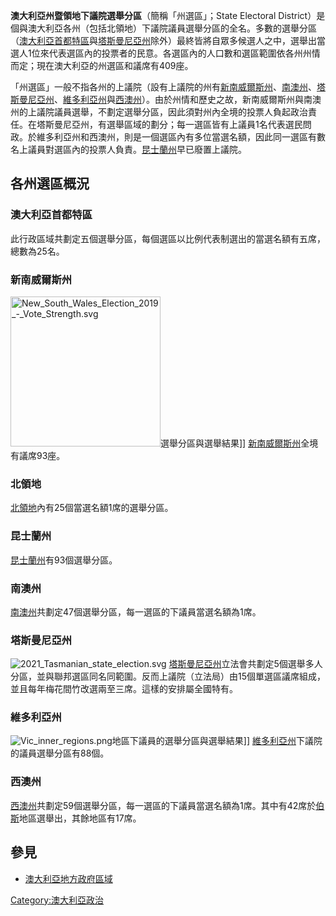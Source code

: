 {{noteTA
|G1=地名
|1=zh-cn:澳大利亚;zh-hk:澳洲;zh:澳大利亞;
}}
'''澳大利亞州暨領地下議院選舉分區'''（簡稱「州選區」；State Electoral District）是個與澳大利亞各州（包括北領地）下議院議員選舉分區的全名。多數的選舉分區（[[澳大利亞首都特區|澳大利亞首都特區]]與[[塔斯曼尼亞州|塔斯曼尼亞州]]除外）最終皆將自眾多候選人之中，選舉出當選人1位來代表選區內的投票者的民意。各選區內的人口數和選區範圍依各州州情而定；現在澳大利亞的州選區和議席有409座。

「州選區」一般不指各州的上議院（設有上議院的州有[[新南威爾斯州|新南威爾斯州]]、[[南澳大利亞州|南澳州]]、[[塔斯曼尼亞州|塔斯曼尼亞州]]、[[維多利亞州|維多利亞州]]與[[西澳大利亞州|西澳州]]）。由於州情和歷史之故，新南威爾斯州與南澳州的上議院議員選舉，不劃定選舉分區，因此須對州內全境的投票人負起政治責任。在塔斯曼尼亞州，有選舉區域的劃分；每一選區皆有上議員1名代表選民問政。於維多利亞州和西澳州，則是一個選區內有多位當選名額，因此同一選區有數名上議員對選區內的投票人負責。[[昆士蘭州|昆士蘭州]]早已廢置上議院。

== 各州選區概況 ==
=== 澳大利亞首都特區 ===
此行政區域共劃定五個選舉分區，每個選區以比例代表制選出的當選名額有五席，總數為25名。

=== 新南威爾斯州 ===
[[File:New_South_Wales_Election_2019_-_Vote_Strength.svg|240px]]選舉分區與選舉結果]] 
[[新南威爾斯州|新南威爾斯州]]全境有議席93座。

=== 北領地 ===
[[北領地|北領地]]內有25個當選名額1席的選舉分區。

=== 昆士蘭州 ===
[[昆士蘭州|昆士蘭州]]有93個選舉分區。

=== 南澳州 ===
<!-- 檔案不存在 [[File:Sastate06.png|thumb]]下議員的選舉分區與選舉結果]] ，可從英文維基百科取得 -->
<!-- 檔案不存在 [[File:Sametro06.png|thumb]]下議員的選舉分區與選舉結果]] ，可從英文維基百科取得 -->
[[南澳州|南澳州]]共劃定47個選舉分區，每一選區的下議員當選名額為1席。

=== 塔斯曼尼亞州 ===
[[File:2021_Tasmanian_state_election.svg|thumb]]
[[塔斯曼尼亞州|塔斯曼尼亞州]]立法會共劃定5個選舉多人分區，並與聯邦選區同名同範圍。反而上議院（立法局）由15個單選區議席組成，並且每年梅花間竹改選兩至三席。這樣的安排屬全國特有。

=== 維多利亞州 ===
<!-- 檔案不存在 [[File:Vic_outer_regions.jpg|thumb]]下議員的選舉分區與選舉結果]] ，可從英文維基百科取得 -->
[[File:Vic_inner_regions.png|thumb]]地區下議員的選舉分區與選舉結果]]
[[維多利亞州|維多利亞州]]下議院的議員選舉分區有88個。

=== 西澳州 ===
[[西澳州|西澳州]]共劃定59個選舉分區，每一選區的下議員當選名額為1席。其中有42席於[[伯斯|伯斯]]地區選舉出，其餘地區有17席。

== 參見 ==
* [[澳大利亞地方政府區域|澳大利亞地方政府區域]]

[[Category:澳大利亞政治|Category:澳大利亞政治]]